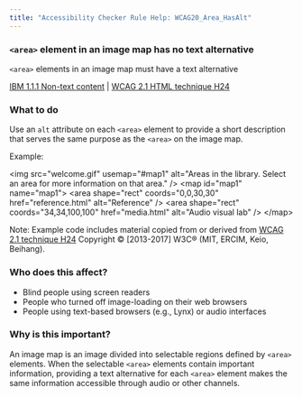 ```yaml
---
title: "Accessibility Checker Rule Help: WCAG20_Area_HasAlt"
---
```


<div className="toolHelp">
<Row>
<Column colLg={11} colMd={5} colSm={4} className="toolMain">

<div id="locLevel"></div>

### `<area>` element in an image map has no text alternative
`<area>` elements in an image map must have a text alternative

[IBM 1.1.1 Non-text content](http://www.ibm.com/able/guidelines/ci162/non_text_content.html) | [WCAG  2.1 HTML technique H24](https://www.w3.org/TR/WCAG20-TECHS/H24)

<div id="locSnippet"></div>

### What to do

Use an `alt` attribute on each `<area>` element to provide a short description that serves the same purpose as the `<area>` on the image map.

Example:

<CodeSnippet type="multi" light={true}>&lt;img src="welcome.gif" usemap="#map1" alt="Areas in the library. Select an area for more information on that area." /&gt;
&lt;map id="map1" name="map1"&gt;
&lt;area shape="rect" coords="0,0,30,30" href="reference.html" alt="Reference" /&gt;
&lt;area shape="rect" coords="34,34,100,100" href="media.html" alt="Audio visual lab" /&gt;
&lt;/map&gt;</CodeSnippet>

Note: Example code includes material copied from or derived from [WCAG 2.1 technique H24](https://www.w3.org/TR/WCAG20-TECHS/H24) Copyright © [2013-2017] W3C® (MIT, ERCIM, Keio, Beihang).

</Column>
<Column colLg={5} colMd={3} colSm={4} className="toolLeft">

### Who does this affect?

* Blind people using screen readers
* People who turned off image-loading on their web browsers
* People using text-based browsers (e.g., Lynx) or audio interfaces

### Why is this important?

An image map is an image divided into selectable regions defined by `<area>` elements. When the selectable `<area>` elements contain important information, providing a text alternative for each `<area>` element makes the same information accessible through audio or other channels.

</Column>
</Row>
</div>
